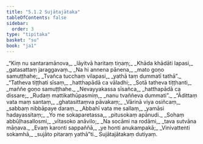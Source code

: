 ```yaml
---
title: "5.1.2 Sujātajātaka"
tableOfContents: false
sidebar:
  order: 3
type: "tipitaka"
basket: "su"
book: "ja1"
---
```



<DynamicBreadcrumb />

<Division number="6" book="ja1" bookNo="22" page="241">

<Paragraph number="1152" type="verses" book="ja1">
_“Kiṃ nu santaramānova,_  
_lāyitvā haritaṃ tiṇaṃ;_  
_Khāda khādāti lapasi,_  
_gatasattaṃ jaraggavaṃ._  

</Paragraph>

</Division>
<Division number="7" book="ja1" bookNo="22" page="242">

<Paragraph number="1153" type="verses" book="ja1">
_Na hi annena pānena,_  
_mato goṇo samuṭṭhahe;_  
_Tvañca tucchaṃ vilapasi,_  
_yathā taṃ dummatī tathā”._  

</Paragraph>

</Division>
<Division number="8" book="ja1" bookNo="22" page="242">

<Paragraph number="1154" type="verses" book="ja1">
_“Tatheva tiṭṭhati sīsaṃ,_  
_hatthapādā ca vāladhi;_  
_Sotā tatheva tiṭṭhanti,_  
_maññe goṇo samuṭṭhahe._  

</Paragraph>

</Division>
<Division number="9" book="ja1" bookNo="22" page="242">

<Paragraph number="1155" type="verses" book="ja1">
_Nevayyakassa sīsañca,_  
_hatthapādā ca dissare;_  
_Rudaṃ mattikathūpasmiṃ,_  
_nanu tvaññeva dummati”._  

</Paragraph>

</Division>
<Division number="10" book="ja1" bookNo="22" page="242">

<Paragraph number="1156" type="verses" book="ja1">
_“Ādittaṃ vata maṃ santaṃ,_  
_ghatasittaṃva pāvakaṃ;_  
_Vārinā viya osiñcaṃ,_  
_sabbaṃ nibbāpaye daraṃ._  

</Paragraph>

</Division>
<Division number="11" book="ja1" bookNo="22" page="242">

<Paragraph number="1157" type="verses" book="ja1">
_Abbahī vata me sallaṃ,_  
_yamāsi hadayassitaṃ;_  
_Yo me sokaparetassa,_  
_pitusokaṃ apānudi._  

</Paragraph>

</Division>
<Division number="12" book="ja1" bookNo="22" page="242">

<Paragraph number="1158" type="verses" book="ja1">
_Sohaṃ abbūḷhasallosmi,_  
_vītasoko anāvilo;_  
_Na socāmi na rodāmi,_  
_tava sutvāna māṇava._  

</Paragraph>

</Division>
<Division number="13" book="ja1" bookNo="22" page="242">

<Paragraph number="1159" type="verses" book="ja1">
_Evaṃ karonti sappaññā,_  
_ye honti anukampakā;_  
_Vinivattenti sokamhā,_  
_sujāto pitaraṃ yathā”ti._  


</Paragraph>
</Division>

<Paragraph number="1160" type="center" book="ja1">
Sujātajātakaṃ dutiyaṃ.
</Paragraph>